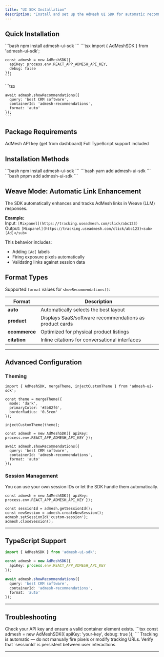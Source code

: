 ```yaml
---
title: "UI SDK Installation"
description: "Install and set up the AdMesh UI SDK for automatic recommendation rendering and tracking"
---
```


## Quick Installation

<Steps>
  <Step title="Install the Package">
    ```bash
    npm install admesh-ui-sdk
    ```
  </Step>
  <Step title="Initialize the SDK">
    ```tsx
    import { AdMeshSDK } from 'admesh-ui-sdk';

    const admesh = new AdMeshSDK({
      apiKey: process.env.REACT_APP_ADMESH_API_KEY,
      debug: false
    });
    ```
  </Step>
  <Step title="Render Recommendations">
    ```tsx
    <div id="admesh-recommendations"></div>

    await admesh.showRecommendations({
      query: 'best CRM software',
      containerId: 'admesh-recommendations',
      format: 'auto'
    });
    ```
  </Step>
</Steps>

## Package Requirements

<CardGroup cols={2}>
  <Card title="API Key" icon="key">
    AdMesh API key (get from dashboard)
  </Card>
  <Card title="TypeScript" icon="code">
    Full TypeScript support included
  </Card>
</CardGroup>

## Installation Methods

<AccordionGroup>
  <Accordion title="npm">
    ```bash
    npm install admesh-ui-sdk
    ```
  </Accordion>
  <Accordion title="Yarn">
    ```bash
    yarn add admesh-ui-sdk
    ```
  </Accordion>
  <Accordion title="pnpm">
    ```bash
    pnpm add admesh-ui-sdk
    ```
  </Accordion>
</AccordionGroup>

## Weave Mode: Automatic Link Enhancement

The SDK automatically enhances and tracks AdMesh links in Weave (LLM) responses.

**Example:**  
Input: `[Mixpanel](https://tracking.useadmesh.com/click/abc123)`  
Output: `[Mixpanel](https://tracking.useadmesh.com/click/abc123)<sub>[Ad]</sub>`

This behavior includes:  
- Adding `[Ad]` labels  
- Firing exposure pixels automatically  
- Validating links against session data  

## Format Types

Supported `format` values for `showRecommendations()`:

| Format | Description |
|---------|-------------|
| **auto** | Automatically selects the best layout |
| **product** | Displays SaaS/software recommendations as product cards |
| **ecommerce** | Optimized for physical product listings |
| **citation** | Inline citations for conversational interfaces |

---

## Advanced Configuration

### Theming

```tsx
import { AdMeshSDK, mergeTheme, injectCustomTheme } from 'admesh-ui-sdk';

const theme = mergeTheme({
  mode: 'dark',
  primaryColor: '#3b82f6',
  borderRadius: '0.5rem'
});

injectCustomTheme(theme);

const admesh = new AdMeshSDK({ apiKey: process.env.REACT_APP_ADMESH_API_KEY });

await admesh.showRecommendations({
  query: 'best CRM software',
  containerId: 'admesh-recommendations',
  format: 'auto'
});
```

### Session Management

You can use your own session IDs or let the SDK handle them automatically.

```tsx
const admesh = new AdMeshSDK({ apiKey: process.env.REACT_APP_ADMESH_API_KEY });

const sessionId = admesh.getSessionId();
const newSession = admesh.createNewSession();
admesh.setSessionId('custom-session');
admesh.closeSession();
```

---

## TypeScript Support

```typescript
import { AdMeshSDK } from 'admesh-ui-sdk';

const admesh = new AdMeshSDK({
  apiKey: process.env.REACT_APP_ADMESH_API_KEY
});

await admesh.showRecommendations({
  query: 'best CRM software',
  containerId: 'admesh-recommendations',
  format: 'auto'
});
```

---

## Troubleshooting

<AccordionGroup>
  <Accordion title="Recommendations Not Rendering">
    Check your API key and ensure a valid container element exists.
    ```tsx
    const admesh = new AdMeshSDK({ apiKey: 'your-key', debug: true });
    ```
  </Accordion>
  <Accordion title="Tracking Not Working">
    Tracking is automatic — do not manually fire pixels or modify tracking URLs.
  </Accordion>
  <Accordion title="Session Management Issues">
    Verify that `sessionId` is persistent between user interactions.
  </Accordion>
</AccordionGroup>

---
